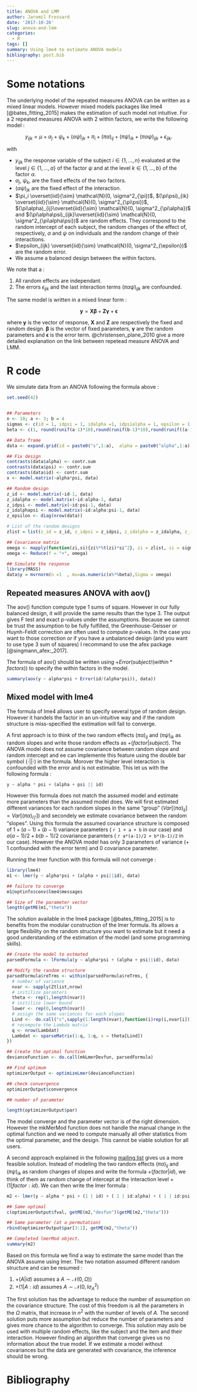 ```yaml
---
title: ANOVA and LMM
author: Jaromil Frossard
date: '2017-10-26'
slug: anova-and-lmm
categories:
  - R
tags: []
summary: Using lme4 to estimate ANOVA models
bibliography: post.bib
---
```


# Some notations

The underlying model of the repeated measures ANOVA can be written as a mixed linear models. However mixed models packages like lme4 [@bates_fitting_2015] makes the estimation of such model not intuitive. For a 2 repeated measures ANOVA with 2 within factors, we write the following model : 


$$
y_{ijk} = \mu + \alpha_j + \psi_k + (\alpha\psi)_{jk}+\pi_i +(\pi\alpha)_{ij}+(\pi\psi)_{ik} +(\pi\alpha\psi)_{ijk}+\epsilon_{ijk}.
$$

with 

- $y_{ijk}$ the response variable of the subject $i \in \{1,\dots, n\}$ evaluated at the level $j \in \{1,\dots, a\}$ of the factor $\psi$ and at the level $k \in \{1,\dots, b\}$ of the factor $\alpha$.
- $\alpha_j$, $\psi_k$,  are the fixed effects of the two factors.
- $(\alpha\psi)_{jk}$ are the fixed effect of the interaction.
- $\pi_i \overset{iid}{\sim} \mathcal{N}(0, \sigma^2_{\pi})$, $(\pi\psi)_{ik} \overset{iid}{\sim} \mathcal{N}(0, \sigma^2_{\pi\psi})$, $(\pi\alpha)_{ij}\overset{iid}{\sim} \mathcal{N}(0, \sigma^2_{\pi\alpha})$ and $(\pi\alpha\psi)_{ijk}\overset{iid}{\sim} \mathcal{N}(0, \sigma^2_{\pi\alpha\psi})$ are random effects. They correspond to the random intercept of each subject, the random changes of the effect of, respectively, $\alpha$ and $\psi$ on individuals and the random change of their interactions.
- $\epsilon_{ijk} \overset{iid}{\sim} \mathcal{N}(0, \sigma^2_{\epsilon})$ are the random error.
- We assume a balanced design between the within factors.

We note that a :

1. All random effects are independant.
2. The errors $\epsilon_{ijk}$ and the last interaction terms $(\pi\alpha\psi)_{ijk}$ are  confounded.

The same model is written in a mixed linear form :

$$
\mathbf{y} = \mathbf{X\beta} + \mathbf{Z\gamma} + \mathbf{\epsilon}
$$

where $\mathbf{y}$ is the vector of response, $\mathbf{X}$ and $\mathbf{Z}$ are respectively the fixed and random design. $\mathbf{\beta}$ is the vector of fixed parameters, $\mathbf{\gamma}$ are the random parameters and $\mathbf{\epsilon}$ is the error term. @christensen_plane_2010 give a more detailed explanation on the link between repetead measure ANOVA and LMM. 

# R code

We simulate data from an ANOVA following the formula above :

```r
set.seed(42)


## Parameters
n <- 10; a <- 3; b = 4
sigmas <- c(id = 1, idpsi = 1, idalpha =1, idpsialpha = 1, epsilon = 1) 
beta <- c(1, round(runif(a-1)*10),round(runif(b-1)*10),round(runif((a-1)*(b-1))*10))

## Data frame
data <- expand.grid(id = paste0("s",1:a),  alpha = paste0("alpha",1:a),psi = paste0("psi",1:b))

## Fix design
contrasts(data$alpha) <- contr.sum
contrasts(data$psi) <- contr.sum
contrasts(data$id) <- contr.sum
x <- model.matrix(~alpha*psi, data)

## Random design
z_id <- model.matrix(~id-1, data)
z_idalpha <- model.matrix(~id:alpha-1, data)
z_idpsi <- model.matrix(~id:psi-1, data)
z_idalphapsi <- model.matrix(~id:alpha:psi-1, data)
z_epsilon <- diag(nrow(data))

# List of the random designs
zlist = list(z_id = z_id, z_idpsi = z_idpsi, z_idalpha = z_idalpha, z_idalphapsi = z_idalphapsi, z_epsilon = z_epsilon)

## Covariance matrix
omega <- mapply(function(zi,si){zi%*%t(zi)*si^2}, zi = zlist, si = sigmas, SIMPLIFY = F)
omega <- Reduce(f = "+", omega)

## Simulate the response
library(MASS)
data$y = mvrnorm(n =1  , mu=as.numeric(x%*%beta),Sigma = omega)
```

## Repeated measures ANOVA with aov()

The aov() function compute type 1 sums of square. However in our fully balanced design, it will provide the same results than the type 3. The output gives F test and exact p-values under the assumptions. Because we cannot be trust the assumption to be fully fulfilled, the Greenhouse-Geisser or Huynh-Feldt correction are often used to compute p-values. In the case you want to those correction or if you have a unbalanced design (and you want to use type 3 sum of squares) I recommand to use the afex package [@singmann_afex:_2017].
 
The formula of aov() should be written using $+ Error(subject/(within*factors))$ to specify the within factors in the model. 

```r
summary(aov(y ~ alpha*psi + Error(id/(alpha*psi)), data))
```


## Mixed model with lme4

The formula of lme4 allows user to specify several type of random design. However it handels the factor in an un-intuitive way and if the random structure is miss-specified the estimation will fail to converge.

A first approach is to think of the two random effects $(\pi\alpha)_{ij}$ and $(\pi\psi)_{ik}$ as random slopes and write those random effects as $+ (factor|subject)$. The ANOVA model does not assume covariance between random slope and random intercept and ee can implemente this feature using the double bar symbol $( \cdot || \cdot )$ in the formula. Morover the higher level interaction is confounded with the error and is not estimable. This let us with the following formula :

```r
y ~ alpha * psi + (alpha + psi || id)
```

However this formula does not match the assumed model and estimate more parameters than the assumed model does. We will first estimated different variances for each random slopes in the same "group" ($Var \left[  (\pi\alpha)_{ij}\right] = Var\left[  (\pi\alpha)_{i'j'}\right]$) and secondely we estimate covariance between the random "slopes". Using this formula the assumed covariance structure is composed of $1 + (a - 1) + (b -1)$ variance parameters ( `r 1 + a + b` in our case) and $a(a-1)/2 + b(b-1)/2$ covariance paramters ( `r a*(a-1)/2 + b*(b-1)/2` in our case). However the ANOVA model has only 3 parameters of variance (+ 1 confounded with the error term) and 0 covariance parameter.

Running the lmer function with this formula will not converge : 


```r
library(lme4)
m1 <- lmer(y ~ alpha*psi + (alpha + psi||id), data)

## failure to converge
m1@optinfo$conv$lme4$messages

## Size of the parameter vector
length(getME(m1,"theta"))
```


The solution available in the lme4 package [@bates_fitting_2015] is to benefits from the modular construction of the lmer formula. Its allows a large flexibility on the random structure you want to estimate but it need a good understanding of the estimation of the model (and some programming skills).


```r
## Create the model to estmated
parsedFormula <- lFormula(y ~ alpha*psi + (alpha + psi||id), data)

## Modify the random structure
parsedFormula$reTrms <- within(parsedFormula$reTrms, {
  # number of variance
  nvar <- sapply(Ztlist,nrow) 
  # initilize paramters
  theta <- rep(1,length(nvar)) 
  # initilize lower bound
  lower <- rep(0,length(nvar))
  # assign the same variances for each slopes
  Lind <-  do.call("c",sapply(1:length(nvar),function(i)rep(i,nvar[i])))
  # recompute the Lambda matrix
  q <- nrow(Lambdat)
  Lambdat <- sparseMatrix(1:q, 1:q, x = theta[Lind])
})

## Create the optimal function
devianceFunction <- do.call(mkLmerDevfun, parsedFormula)

## Find optimum
optimizerOutput <- optimizeLmer(devianceFunction)

## check convergence
optimizerOutput$convergence

## number of parameter

length(optimizerOutput$par)
```


The model converge and the parameter vector is of the right dimension. However the mkMerMod function does not handle the manual change in the optimal function and we need to compute manually all other statistics from the optimal parameter, and the design. This cannot be viable solution for all users.

A second approach explained in the following [mailing list](https://stat.ethz.ch/pipermail/r-sig-mixed-models/2009q1/001736.html) gives us a more feasible solution. Instead of modeling the two random effects $(\pi\alpha)_{ij}$ and $(\pi\psi)_{ik}$ as random changes of slopes and write the formula $+ (factor|id)$, we think of them as random change of intercept at the interaction level $+ (1|factor:id)$. We can then write the lmer formula :  

```r
m2 <- lmer(y ~ alpha * psi + (1 | id) + ( 1 | id:alpha) + ( 1 | id:psi), data)

## Same optimal
c(optimizerOutput$fval, getME(m2,"devfun")(getME(m2,"theta")))

## Same parameter (at a permutation)
rbind(optimizerOutput$par[3:1], getME(m2,"theta"))

## Completed lmerMod object.
summary(m2)

```

Based on this formula we find a way to estimate the same model than the ANOVA assume using lmer. The two notation assumed different random structure and can be resumed :

1. $+ (A|id)$ assumes a $A\sim \mathcal{N}(0,\Omega))$
2. $+ (1|A:id)$ assumes $A\sim \mathcal{N}(0,I\sigma_A^2)$

The first solution has the advantage to reduce the number of assumption on the covariance structure. The cost of this freedom is all the parameters in the $\Omega$ matrix, that increase in $n^2$ with the number of levels of $A$. The second solution puts more assumption but reduce the number of parameters and gives more chance to the algorithm to converge. This solution may aslo be used with multiple random effects, like the subject and the item and their interaction. However finding an algorithm that converge gives us no information about the true model. If we estimate a model without covariances but the data are generated with covariance, the inference should be wrong.
 

# Bibliography
